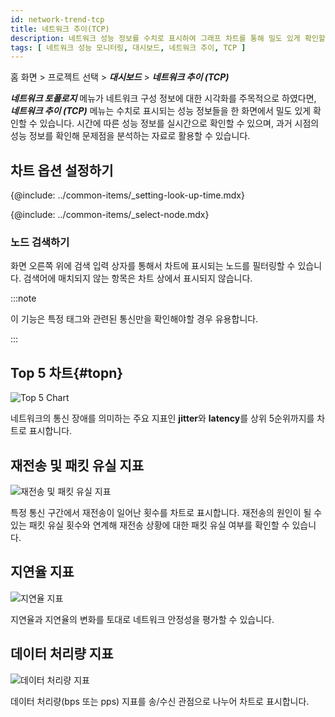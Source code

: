 ```yaml
---
id: network-trend-tcp
title: 네트워크 추이(TCP)
description: 네트워크 성능 정보를 수치로 표시하여 그래프 차트를 통해 밀도 있게 확인할 수 있습니다.
tags: [ 네트워크 성능 모니터링, 대시보드, 네트워크 추이, TCP ]
---
```


홈 화면 > 프로젝트 선택 > ***대시보드*** > ***네트워크 추이 (TCP)***

<ImgLang img="npm-dashboard-network-trend.png" desc="네트워크 추이 (TCP)" />

***네트워크 토폴로지*** 메뉴가 네트워크 구성 정보에 대한 시각화를 주목적으로 하였다면, ***네트워크 추이 (TCP)*** 메뉴는 수치로 표시되는 성능 정보들을 한 화면에서 밀도 있게 확인할 수 있습니다. 시간에 따른 성능 정보를 실시간으로 확인할 수 있으며, 과거 시점의 성능 정보를 확인해 문제점을 분석하는 자료로 활용할 수 있습니다.

## 차트 옵션 설정하기

<!-- 조회 시간 설정하기-->
{@include: ../common-items/_setting-look-up-time.mdx}

<!-- 노드 선택하기-->
{@include: ../common-items/_select-node.mdx} 

### 노드 검색하기

화면 오른쪽 위에 검색 입력 상자를 통해서 차트에 표시되는 노드를 필터링할 수 있습니다. 검색어에 매치되지 않는 항목은 차트 상에서 표시되지 않습니다.

:::note

이 기능은 특정 태그와 관련된 통신만을 확인해야할 경우 유용합니다.

:::


## Top 5 차트{#topn}

![Top 5 Chart](/img/npm-network-trend-top5.png)

네트워크의 통신 장애를 의미하는 주요 지표인 **jitter**와 **latency**를 상위 5순위까지를 차트로 표시합니다.

## 재전송 및 패킷 유실 지표

![재전송 및 패킷 유실 지표](/img/npm-network-rc-lc-chart.png)

특정 통신 구간에서 재전송이 일어난 횟수를 차트로 표시합니다. 재전송의 원인이 될 수 있는 패킷 유실 횟수와 연계해 재전송 상황에 대한 패킷 유실 여부를 확인할 수 있습니다.


## 지연율 지표

![지연율 지표](/img/npm-network-trend-jitter-latency.png)

지연율과 지연율의 변화를 토대로 네트워크 안정성을 평가할 수 있습니다.


## 데이터 처리량 지표

![데이터 처리량 지표](/img/npm-network-trend-data-process.png)

데이터 처리량(bps 또는 pps) 지표를 송/수신 관점으로 나누어 차트로 표시합니다. 
